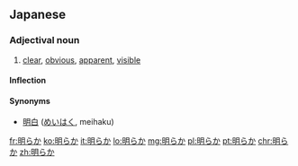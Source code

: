 ==Japanese==
{{kanji readings tab|明|あき|sort=あきらか|yomi=kun}}

===Adjectival noun===
{{ja-adj|infl=na|あきらか}}

# [[clear]], [[obvious]], [[apparent]], [[visible]]

====Inflection====
{{ja-na|明らか|あきらか}}

====Synonyms====
* [[明白]] ([[めいはく]], meihaku)

[[fr:明らか]]
[[ko:明らか]]
[[it:明らか]]
[[lo:明らか]]
[[mg:明らか]]
[[pl:明らか]]
[[pt:明らか]]
[[chr:明らか]]
[[zh:明らか]]